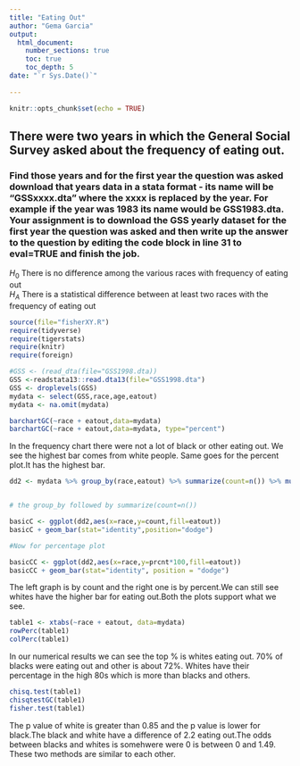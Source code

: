 ```yaml
---
title: "Eating Out"
author: "Gema Garcia"
output: 
  html_document:
    number_sections: true
    toc: true
    toc_depth: 5
date: "`r Sys.Date()`"    
    
---
```


```r
knitr::opts_chunk$set(echo = TRUE)
```

## There were two years in which the General Social Survey asked about the frequency of eating out.
### Find those years and for the first year the question was asked download that years data in a stata format - its name will be "GSSxxxx.dta" where the xxxx is replaced by the year.  For example if the year was 1983 its name would be GSS1983.dta. Your assignment is to download the GSS yearly dataset for the first year the question was asked and then  write up the answer to the question by editing the  code block in line 31 to eval=TRUE and finish the job. 

$H_0$ There is no difference among the various races with frequency of eating out  
$H_A$ There is a statistical difference between at least two races with the frequency of eating out  


```r
source(file="fisherXY.R")
require(tidyverse)
require(tigerstats)
require(knitr)
require(foreign)
```
```r
#GSS <- (read_dta(file="GSS1998.dta))
GSS <-readstata13::read.dta13(file="GSS1998.dta")
GSS <- droplevels(GSS)
mydata <- select(GSS,race,age,eatout)
mydata <- na.omit(mydata)

```



```r
barchartGC(~race + eatout,data=mydata)
barchartGC(~race + eatout,data=mydata, type="percent")

```



In the frequency chart there were not a lot of black or other eating out. We see the highest bar comes from white people. Same goes for the percent plot.It has the highest bar.



```r
dd2 <- mydata %>% group_by(race,eatout) %>% summarize(count=n()) %>% mutate(prcnt=count/sum(count))


# the group_by followed by summarize(count=n())

basicC <- ggplot(dd2,aes(x=race,y=count,fill=eatout))
basicC + geom_bar(stat="identity",position="dodge")

#Now for percentage plot

basicCC <- ggplot(dd2,aes(x=race,y=prcnt*100,fill=eatout)) 
basicCC + geom_bar(stat="identity", position = "dodge")
```




The left graph is by count and the right one is by percent.We can still see whites have the higher bar for eating out.Both the plots support what we see.




```r
table1 <- xtabs(~race + eatout, data=mydata)
rowPerc(table1)
colPerc(table1)
```



In our numerical results we can see the top % is whites eating out. 70% of blacks were eating out and other is about 72%. Whites have their percentage in the high 80s which is more than blacks and others.



```r
chisq.test(table1)
chisqtestGC(table1)
fisher.test(table1)
```





The p value of white is greater than 0.85 and the p value is lower for black.The black and white have a difference of 2.2 eating out.The odds between blacks and whites is somehwere were 0 is between 0 and 1.49. These two methods are similar to each other. 
 








































